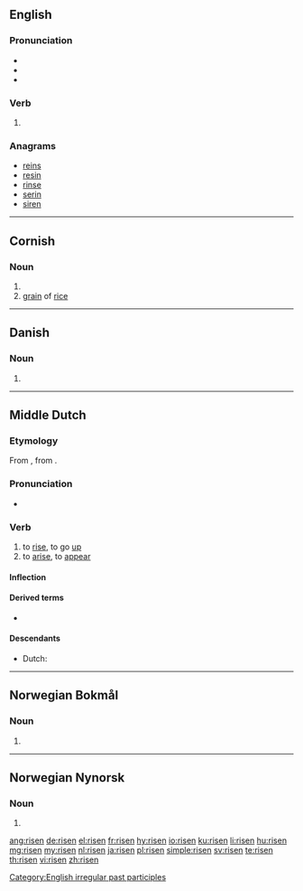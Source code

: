 ==English==

===Pronunciation===
* {{IPA|/ˈɹɪzən/|lang=en}}
* {{audio|en-us-risen.ogg|Audio (US)|lang=en}}
* {{rhymes|ɪzən|lang=en}}

===Verb===
{{head|en|past participle}}

# {{past participle of|rise|lang=en|nocat=1}}

===Anagrams===
* [[reins#English|reins]]
* [[resin#English|resin]]
* [[rinse#English|rinse]]
* [[serin#English|serin]]
* [[siren#English|siren]]

[[Category:English irregular past participles]]

----

==Cornish==

===Noun===
{{kw-noun|f}}

# {{singulative of|ris||rice|lang=kw}}
# [[grain]] of [[rice]]

{{catlangname|kw|noun singulative forms}}

----

==Danish==

===Noun===
{{head|da|noun form|g=c}}

# {{singular definite of|ris|lang=da}}

----

==Middle Dutch==

===Etymology===
From {{etyl|odt|dum}} {{m|odt|*rīsan}}, from {{etyl|gem-pro|dum}} {{m|gem-pro|*rīsaną}}.

===Pronunciation===
* {{IPA|lang=dum|/ˈriːzən/}}

===Verb===
{{dum-verb}}

# to [[rise]], to go [[up]]
# to [[arise]], to [[appear]]

====Inflection====
{{rfinfl|dum|verb}}

====Derived terms====
* {{l|dum|errisen}}

====Descendants====
* Dutch: {{l|nl|rijzen}}

----

==Norwegian Bokmål==

===Noun===
{{head|nb|noun form|g=m}}

# {{inflection of|ris||definite|s|lang=nb}}

----
==Norwegian Nynorsk==

===Noun===
{{head|nn|noun form|g=m}}

# {{inflection of|ris||definite|s|lang=nn}}

[[ang:risen]]
[[de:risen]]
[[el:risen]]
[[fr:risen]]
[[hy:risen]]
[[io:risen]]
[[ku:risen]]
[[li:risen]]
[[hu:risen]]
[[mg:risen]]
[[my:risen]]
[[nl:risen]]
[[ja:risen]]
[[pl:risen]]
[[simple:risen]]
[[sv:risen]]
[[te:risen]]
[[th:risen]]
[[vi:risen]]
[[zh:risen]]